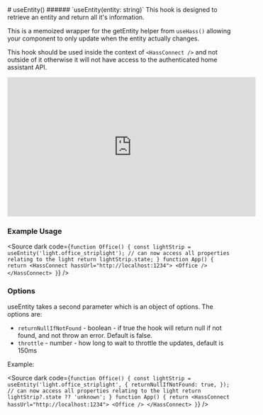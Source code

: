 
<Meta title="HOOKS/useEntity" />
# useEntity()
###### `useEntity(entity: string)`
This hook is designed to retrieve an entity and return all it's information.

This is a memoized wrapper for the getEntity helper from `useHass()` allowing your component to only update
when the entity actually changes.

This hook should be used inside the context of `<HassConnect />` and not outside of it otherwise it will not have access to
the authenticated home assistant API.

<iframe
  style={{
    margin: "auto",
    display: "block",
    marginTop: "20px",
  }}
  width="560"
  height="315"
  frameBorder={0}
  src="https://www.youtube.com/embed/kmNGka8obNA"
  allow="accelerometer; autoplay; clipboard-write; encrypted-media; gyroscope; picture-in-picture; web-share"
  allowFullScreen
></iframe>



### Example Usage

<Source dark code={`
function Office() {
  const lightStrip = useEntity('light.office_striplight');
  // can now access all properties relating to the light
  return lightStrip.state;
}
function App() {
  return <HassConnect hassUrl="http://localhost:1234">
    <Office />
  </HassConnect>
}
`} />

### Options
useEntity takes a second parameter which is an object of options.
The options are:
- `returnNullIfNotFound` - boolean - if true the hook will return null if not found, and not throw an error. Default is false.
- `throttle` - number - how long to wait to throttle the updates, default is 150ms

Example:

<Source dark code={`
function Office() {
  const lightStrip = useEntity('light.office_striplight', {
    returnNullIfNotFound: true,
  });
  // can now access all properties relating to the light
  return lightStrip?.state ?? 'unknown';
}
function App() {
  return <HassConnect hassUrl="http://localhost:1234">
    <Office />
  </HassConnect>
}
`} />
